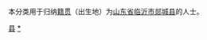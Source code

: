 {{Catnav|頁面分類|各種主題的頁面分類|依中国各省来作的分类|各地中国人|山东人|临沂人}}
{{Catnav|頁面分類|人物|各國人物|中国人|各地中国人|山东人|临沂人}}

本分类用于归纳[[籍贯|籍贯]]（出生地）为[[山东省|山东省]][[临沂市|临沂市]][[郯城县|郯城县]]的人士。

[[Category:临沂人|县]]
[[Category:郯城县|*]]